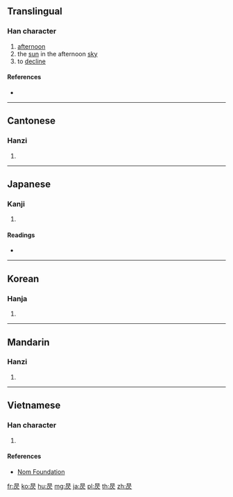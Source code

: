 {{character info/new}}
==Translingual==

===Han character===
{{Han char|rn=72|rad=日|as=04|sn=8|four=60281|canj=AMO|ids=⿱日仄}}

# [[afternoon]]
# the [[sun]] in the afternoon [[sky]]
# to [[decline]]

====References====
* {{Han ref|kx=0490.350|dkj=13785|dj=0852.020|hdz=21489.030|uh=6603|ud=26115|bh=CCCA|bd=52426}}

----

==Cantonese==

===Hanzi===
{{yue-hanzi|jyut=[[zak1]]|y=jak1}}

# {{defn|lang=yue|sort=日04}}

----

==Japanese==

===Kanji===
{{ja-kanji|grade=|rs=日04}}

# {{defn|lang=ja|sort=日04}}

====Readings====
* {{ja-readings|on=[[そく]] (soku), [[しょく]] (shoku)|kun=[[かたむく]] (katamuku)}}

----

==Korean==

===Hanja===
{{ko-hanja|hangeul=치|eumhun=|rv=chi|mr=ch'i|y=chi}}

# {{defn|lang=ko|sort=日04}}

----

==Mandarin==

===Hanzi===
{{cmn-hanzi|pin=[[zè]] ([[ze4]])|wg=tse<sup>4</sup>}}

# {{defn|lang=cmn|sort=日04}}

----

==Vietnamese==

===Han character===
{{vi-readings|rs=日04|hanviet=[[chắc]], [[trắc]]}}

# {{defn|lang=vi|sort=日04}}

====References====
* [http://nomfoundation.org/common/nom_details.php?codepoint=6603 Nom Foundation]

[[fr:昃]]
[[ko:昃]]
[[hu:昃]]
[[mg:昃]]
[[ja:昃]]
[[pl:昃]]
[[th:昃]]
[[zh:昃]]